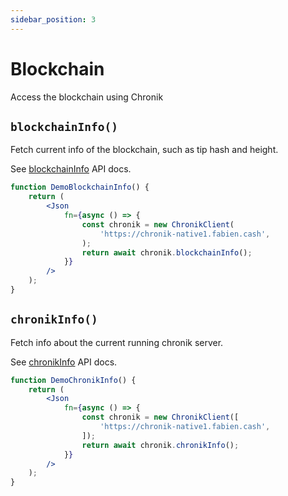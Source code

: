 ```yaml
---
sidebar_position: 3
---
```


# Blockchain

Access the blockchain using Chronik

## `blockchainInfo()`

Fetch current info of the blockchain, such as tip hash and height.

See [blockchainInfo](api/classes/ChronikClient#blockchaininfo) API docs.

```jsx live
function DemoBlockchainInfo() {
    return (
        <Json
            fn={async () => {
                const chronik = new ChronikClient(
                    'https://chronik-native1.fabien.cash',
                );
                return await chronik.blockchainInfo();
            }}
        />
    );
}
```

## `chronikInfo()`

Fetch info about the current running chronik server.

See [chronikInfo](api/classes/ChronikClient#chronikinfo) API docs.

```jsx live
function DemoChronikInfo() {
    return (
        <Json
            fn={async () => {
                const chronik = new ChronikClient([
                    'https://chronik-native1.fabien.cash',
                ]);
                return await chronik.chronikInfo();
            }}
        />
    );
}
```
